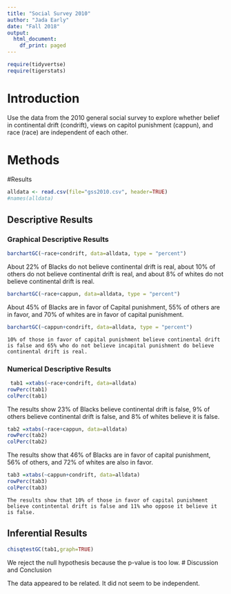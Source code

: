 ```yaml
---
title: "Social Survey 2010"
author: "Jada Early"
date: "Fall 2018"
output:
  html_document:
    df_print: paged
---
```


```r
require(tidyvertse)
require(tigerstats)

```

# Introduction

<!--In this section you explain what you are trying to show.  Where did the data come from?  What is the research or other question you are trying to answer?!-->

Use the data from the 2010 general social survey to explore whether belief in continental drift (condrift), views on capitol punishment (cappun), and race (race) are independent of each other.

# Methods

<!--Decide on your methods:  use "variable analysis" or other appropriate descriptors.  Make sure to choose at least one graphical method and at least one numerical method.!-->

#Results

<!--Divide this section into two sub-sections:  One for your descriptive  results and one for your inferential results.!-->

```r
alldata <- read.csv(file="gss2010.csv", header=TRUE)
#names(alldata)
```


## Descriptive Results

### Graphical Descriptive Results

<!--Graphical results here.  Make sure to show your code.  Provide appropriate labels for axes, giving units if possible, and provide a good title for the graph, too.  Use the graphical results to describe the patterns if any that exist in the data as focused toward the research question!-->

```r
barchartGC(~race+condrift, data=alldata, type = "percent") 
```

  About 22% of Blacks do not believe continental drift is real, about 10% of others do not believe continental drift is real, and about 8% of whites do not believe continental drift is real.  

```r
barchartGC(~race+cappun, data=alldata, type = "percent")
```

   About 45% of Blacks are in favor of Capital punishment, 55% of others are in favor, and 70% of whites are in favor of capital punishment.  
  
```r
barchartGC(~cappun+condrift, data=alldata, type = "percent")
```
  
  
    10% of those in favor of capital punishment believe continental drift is false and 65% who do not believe incapital punishment do believe continental drift is real.  
    

### Numerical Descriptive Results

<!--Numerical results go here. Use the numerical results to describe the patterns if any that exist in the data as focused toward the research question!-->
```r
 tab1 =xtabs(~race+condrift, data=alldata)
rowPerc(tab1)
colPerc(tab1)
```

  The results show 23% of Blacks believe continental drift is false, 9% of others believe continental drift is false, and 8% of whites believe it is false.  
  
```r
tab2 =xtabs(~race+cappun, data=alldata)
rowPerc(tab2)
colPerc(tab2)
```

  The results show that 46% of Blacks are in favor of capital punishment, 56% of others, and 72% of whites are also in favor.  
  
```r
tab3 =xtabs(~cappun+condrift, data=alldata)
rowPerc(tab3)
colPerc(tab3)
```
  
    The results show that 10% of those in favor of capital punishment believe contintental drift is false and 11% who oppose it believe it is false. 
## Inferential Results

<!--State hypothesis clearly.  Make sure your discussion of the inferential test covers all the aspects that the test output produces, such as test statistic, p-value etc.  Make a decision about the null hypothesis, explain the assumptions on which the selected test/procedure was based, and why the chosen procedure satisfys the assumptions and is appropriate to answer the research question!-->
```r
chisqtestGC(tab1,graph=TRUE)
```

  We reject the null hypothesis because the p-value is too low.
# Discussion and Conclusion

<!--Discussion and conclusion here.  If you found a relationship be sure to consider whether the relationship occurs because one of the variavbles causes the other, or whether they perhasps are related for some other reason.  Watch the chapter 6 videos from the GeorgeTown videos collection.!-->

  The data appeared to be related. It did not seem to be independent. 
